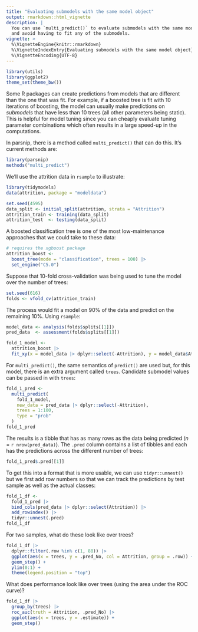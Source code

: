 ```yaml
---
title: "Evaluating submodels with the same model object"
output: rmarkdown::html_vignette
description: |
  You can use `multi_predict()` to evaluate submodels with the same model object 
  and avoid having to fit any of the submodels.
vignette: >
  %\VignetteEngine{knitr::rmarkdown}
  %\VignetteIndexEntry{Evaluating submodels with the same model object}
  %\VignetteEncoding{UTF-8}
---
```


```r
library(utils)
library(ggplot2)
theme_set(theme_bw())
```

Some R packages can create predictions from models that are different than the one that was fit. For example, if a boosted tree is fit with 10 iterations of boosting, the model can usually make predictions on _submodels_ that have less than 10 trees (all other parameters being static). This is helpful for model tuning since you can cheaply evaluate tuning parameter combinations which often results in a large speed-up in the computations. 

In parsnip, there is a method called `multi_predict()` that can do this. It's current methods are:

```r
library(parsnip)
methods("multi_predict")
```

We'll use the attrition data in `rsample` to illustrate:

```r
library(tidymodels)
data(attrition, package = "modeldata")

set.seed(4595)
data_split <- initial_split(attrition, strata = "Attrition")
attrition_train <- training(data_split)
attrition_test  <- testing(data_split)
```

A boosted classification tree is one of the most low-maintenance approaches that we could take to these data:

```r
# requires the xgboost package
attrition_boost <- 
  boost_tree(mode = "classification", trees = 100) |> 
  set_engine("C5.0")
```

Suppose that 10-fold cross-validation was being used to tune the model over the number of trees:

```r
set.seed(616)
folds <- vfold_cv(attrition_train)
```

The process would fit a model on 90% of the data and predict on the remaining 10%. Using `rsample`:

```r
model_data <- analysis(folds$splits[[1]])
pred_data  <- assessment(folds$splits[[1]])

fold_1_model <-
  attrition_boost |> 
  fit_xy(x = model_data |> dplyr::select(-Attrition), y = model_data$Attrition)

```

For `multi_predict()`, the same semantics of `predict()` are used but, for this model, there is an extra argument called `trees`. Candidate submodel values can be passed in with `trees`:

```r

fold_1_pred <- 
  multi_predict(
    fold_1_model, 
    new_data = pred_data |> dplyr::select(-Attrition),
    trees = 1:100,
    type = "prob"
  )
fold_1_pred
```

The results is a tibble that has as many rows as the data being predicted (_n_ = `r nrow(pred_data)`). The `.pred` column contains a list of tibbles and each has the predictions across the different number of trees:

```r
fold_1_pred$.pred[[1]]
```

To get this into a format that is more usable, we can use `tidyr::unnest()` but we first add row numbers so that we can track the predictions by test sample as well as the actual classes:

```r
fold_1_df <- 
  fold_1_pred |> 
  bind_cols(pred_data |> dplyr::select(Attrition)) |> 
  add_rowindex() |> 
  tidyr::unnest(.pred)
fold_1_df
```

For two samples, what do these look like over trees?

```r
fold_1_df |> 
  dplyr::filter(.row %in% c(1, 88)) |> 
  ggplot(aes(x = trees, y = .pred_No, col = Attrition, group = .row)) + 
  geom_step() + 
  ylim(0:1) +
  theme(legend.position = "top")
```

What does performance look like over trees (using the area under the ROC curve)? 

```r
fold_1_df |> 
  group_by(trees) |> 
  roc_auc(truth = Attrition, .pred_No) |> 
  ggplot(aes(x = trees, y = .estimate)) + 
  geom_step()
```


